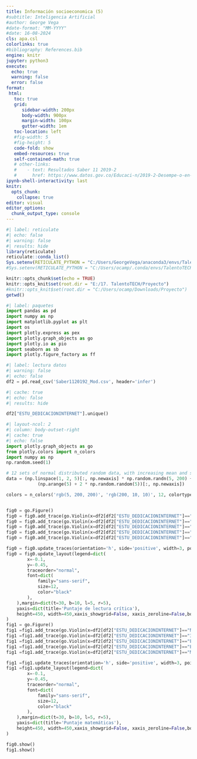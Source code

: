 ```yaml
---
title: Información socioeconomica (5)
#subtitle: Inteligencia Artificial
#author: George Vega
#date-format: "MM-YYYY"
#date: 16-08-2024
cls: apa.csl
colorlinks: true
#bibliography: References.bib
engine: knitr
jupyter: python3
execute:
  echo: true
  warning: false
  error: false
format:
 html:
   toc: true
   grid:
      sidebar-width: 200px
      body-width: 900px
      margin-width: 100px
      gutter-width: 1em
   toc-location: left
   #fig-width: 5
   #fig-height: 5
   code-fold: show
   embed-resources: true
   self-contained-math: true
   # other-links:
   #    - text: Resultados Saber 11 2019-2
   #      href: https://www.datos.gov.co/Educaci-n/2019-2-Desempe-o-en-Matem-ticas-de-los-estudiantes/3qm6-df8e
ipynb-shell-interactivity: last
knitr:
  opts_chunk: 
    collapse: true
editor: visual
editor_options: 
  chunk_output_type: console
---
```


```{=html}
<style scoped>
table {
  font-size: 11px;

}
</style>
```
```r
#| label: reticulate
#| echo: false
#| warning: false
#| results: hide
library(reticulate)
reticulate::conda_list()
Sys.setenv(RETICULATE_PYTHON = "C:/Users/GeorgeVega/anaconda3/envs/TalentoTECH")
#Sys.setenv(RETICULATE_PYTHON = "C:/Users/ocamp/.conda/envs/TalentoTECH")
```

```r
knitr::opts_chunk$set(echo = TRUE)
knitr::opts_knit$set(root.dir = "E:/17. TalentoTECH/Proyecto")
#knitr::opts_knit$set(root.dir = "C:/Users/ocamp/Downloads/Proyecto")
getwd()
```

```python
#| label: paquetes
import pandas as pd
import numpy as np
import matplotlib.pyplot as plt
import os
import plotly.express as pex
import plotly.graph_objects as go
import plotly.io as pio
import seaborn as sb
import plotly.figure_factory as ff
```

```python
#| label: lectura datos
#| warning: false
#| echo: false
df2 = pd.read_csv('Saber1120192_Mod.csv', header='infer')
```

```python
#| cache: true
#| echo: false
#| results: hide

df2["ESTU_DEDICACIONINTERNET"].unique()
```

```python
#| layout-ncol: 2
#| column: body-outset-right
#| cache: true
#| echo: false
import plotly.graph_objects as go
from plotly.colors import n_colors
import numpy as np
np.random.seed(1)

# 12 sets of normal distributed random data, with increasing mean and standard deviation
data = (np.linspace(1, 2, 5)[:, np.newaxis] * np.random.randn(5, 200) +
            (np.arange(5) + 2 * np.random.random(5))[:, np.newaxis])

colors = n_colors('rgb(5, 200, 200)', 'rgb(200, 10, 10)', 12, colortype='rgb')


fig0 = go.Figure()
fig0 = fig0.add_trace(go.Violin(x=df2[df2["ESTU_DEDICACIONINTERNET"]=="No Navega Internet"]["PUNT_LECTURA_CRITICA"], line_color=colors[1], name="No Navega Internet"))
fig0 = fig0.add_trace(go.Violin(x=df2[df2["ESTU_DEDICACIONINTERNET"]=="30 minutos o menos"]["PUNT_LECTURA_CRITICA"], line_color=colors[2], name="30 minutos o menos"))
fig0 = fig0.add_trace(go.Violin(x=df2[df2["ESTU_DEDICACIONINTERNET"]=="Entre 30 y 60 minutos"]["PUNT_LECTURA_CRITICA"], line_color=colors[3], name="Entre 30 y 60 minutos"))
fig0 = fig0.add_trace(go.Violin(x=df2[df2["ESTU_DEDICACIONINTERNET"]=="Entre 1 y 3 horas"]["PUNT_LECTURA_CRITICA"], line_color=colors[4], name="Entre 1 y 3 horas"))
fig0 = fig0.add_trace(go.Violin(x=df2[df2["ESTU_DEDICACIONINTERNET"]=="Más de 3 horas"]["PUNT_LECTURA_CRITICA"], line_color=colors[5], name="Más de 3 horas"))

fig0 = fig0.update_traces(orientation='h', side='positive', width=3, points=False, meanline_visible=True)
fig0 = fig0.update_layout(legend=dict(
        x=-0.1,
        y=-0.45,
        traceorder="normal",
        font=dict(
            family="sans-serif",
            size=12,
            color="black"
        ),
    ),margin=dict(t=30, b=10, l=5, r=5),
    yaxis=dict(title='Puntaje de lectura crítica'),
    height=450, width=450,xaxis_showgrid=False, xaxis_zeroline=False,boxmode='group'
)
fig1 = go.Figure()
fig1 =fig1.add_trace(go.Violin(x=df2[df2["ESTU_DEDICACIONINTERNET"]=="No Navega Internet"]["PUNT_MATEMATICAS"], line_color=colors[6], name="No Navega Internet"))
fig1 =fig1.add_trace(go.Violin(x=df2[df2["ESTU_DEDICACIONINTERNET"]=="30 minutos o menos"]["PUNT_MATEMATICAS"], line_color=colors[7], name="30 minutos o menos"))
fig1 =fig1.add_trace(go.Violin(x=df2[df2["ESTU_DEDICACIONINTERNET"]=="Entre 30 y 60 minutos"]["PUNT_MATEMATICAS"], line_color=colors[8], name="Entre 30 y 60 minutos"))
fig1 =fig1.add_trace(go.Violin(x=df2[df2["ESTU_DEDICACIONINTERNET"]=="Entre 1 y 3 horas"]["PUNT_MATEMATICAS"], line_color=colors[9], name="Entre 1 y 3 horas"))
fig1 =fig1.add_trace(go.Violin(x=df2[df2["ESTU_DEDICACIONINTERNET"]=="Más de 3 horas"]["PUNT_MATEMATICAS"], line_color=colors[10], name="Más de 3 horas"))

fig1 =fig1.update_traces(orientation='h', side='positive', width=3, points=False, meanline_visible=True)
fig1 =fig1.update_layout(legend=dict(
        x=-0.1,
        y=-0.45,
        traceorder="normal",
        font=dict(
            family="sans-serif",
            size=12,
            color="black"
        ),
    ),margin=dict(t=30, b=10, l=5, r=5),
    yaxis=dict(title='Puntaje matemáticas'),
    height=450, width=450,xaxis_showgrid=False, xaxis_zeroline=False,boxmode='group'
)

fig0.show()
fig1.show()
```
